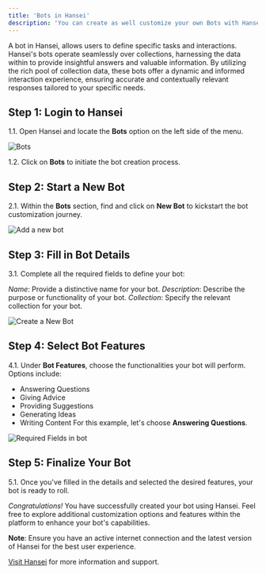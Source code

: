 ```yaml
---
title: 'Bots in Hansei'
description: 'You can create as well customize your own Bots with Hansei'
---
```


A bot in Hansei, allows users to define specific tasks and interactions. Hansei's bots operate seamlessly over collections, harnessing the data within to provide insightful answers and valuable information. By utilizing the rich pool of collection data, these bots offer a dynamic and informed interaction experience, ensuring accurate and contextually relevant responses tailored to your specific needs.

## Step 1: Login to Hansei
1.1. Open Hansei and locate the **Bots** option on the left side of the menu.

<img
  src="/images/bots/1.png"
  alt="Bots"
/>

1.2. Click on **Bots** to initiate the bot creation process.

## Step 2: Start a New Bot
2.1. Within the **Bots** section, find and click on **New Bot** to kickstart the bot customization journey.

<img
  src="/images/bots/2.png"
  alt="Add a new bot"
/>

## Step 3: Fill in Bot Details
3.1. Complete all the required fields to define your bot:

*Name*: Provide a distinctive name for your bot.
*Description*: Describe the purpose or functionality of your bot.
*Collection*: Specify the relevant collection for your bot.

<img
  src="/images/bots/3.png"
  alt="Create a New Bot"
/>

## Step 4: Select Bot Features
4.1. Under **Bot Features**, choose the functionalities your bot will perform. Options include:

- Answering Questions
- Giving Advice
- Providing Suggestions
- Generating Ideas
- Writing Content
For this example, let's choose **Answering Questions**.

<img
  src="/images/bots/4.png"
  alt="Required Fields in bot"
/>

## Step 5: Finalize Your Bot
5.1. Once you've filled in the details and selected the desired features, your bot is ready to roll.

*Congratulations!* You have successfully created your bot using Hansei. Feel free to explore additional customization options and features within the platform to enhance your bot's capabilities.

**Note**: Ensure you have an active internet connection and the latest version of Hansei for the best user experience.

[Visit Hansei](https://hansei.app/) for more information and support.






